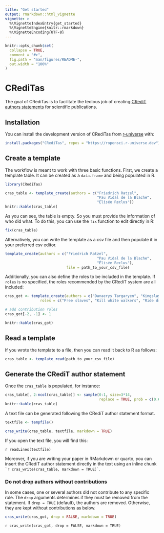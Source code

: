---
title: "Get started"
output: rmarkdown::html_vignette
vignette: >
  %\VignetteIndexEntry{get_started}
  %\VignetteEngine{knitr::rmarkdown}
  %\VignetteEncoding{UTF-8}
---
```{r, include = FALSE}
knitr::opts_chunk$set(
  collapse = TRUE,
  comment = "#>",
  fig.path = "man/figures/README-",
  out.width = "100%"
)
```

# CRediTas

The goal of CRediTas is to facilitate the tedious job of creating [CRediT authors statements](https://credit.niso.org/) for scientific publications.

## Installation

You can install the development version of CRediTas from [r-universe](https://r-universe.dev) with:

``` r
install.packages("CRediTas", repos = "https://ropensci.r-universe.dev")
```

## Create a template

The workflow is meant to work with three basic functions. First, we create a template table. It can be created as a `data.frame` and being populated in R. 

```{r create_template}
library(CRediTas)

cras_table <- template_create(authors = c("Friedrich Ratzel", 
                                          "Pau Vidal de la Blache", 
                                          "Élisée Reclus"))
knitr::kable(cras_table)

```

As you can see, the table is empty. So you must provide the information of who did what. To do this, you can use the `fix` function to edit directly in R:

```{r fix, eval=FALSE}

fix(cras_table)

```

Alternatively, you can write the template as a csv file and then populate it in your preferred csv editor.

```{r write_csv, eval=FALSE}

template_create(authors = c("Friedrich Ratzel", 
                                          "Pau Vidal de la Blache", 
                                          "Élisée Reclus"),
                            file = path_to_your_csv_file)

```

Additionally, you can also define the roles to be included in the template. If `roles` is no specified, the roles recommended by the CRediT system are all included:

```{r define_roles}

cras_got <- template_create(authors = c("Danaerys Targaryen", "Kingslayer", "John Snow"),
                roles = c("Free slaves", "Kill white walkers", "Ride dragons"))

# add contribution roles
cras_got[-2, -1] <- 1

knitr::kable(cras_got)

```

## Read a template

If you wrote the template to a file, then you can read it back to R as follows:

```{r template_read, eval=FALSE}

cras_table <- template_read(path_to_your_csv_file)

```

## Generate the CRediT author statement

Once the `cras_table` is populated, for instance:

```{r populate_random, echo=FALSE}

cras_table[, 2:ncol(cras_table)] <- sample(0:1, size=3*14, 
                                           replace = TRUE, prob = c(0.6, 0.4))
knitr::kable(cras_table)

```

A text file can be generated following the CRediT author statement format.

```{r}

textfile <- tempfile()

cras_write(cras_table, textfile, markdown = TRUE)

```

If you open the text file, you will find this:

`r readLines(textfile)`

Moreover, if you are writing your paper in RMarkdown or quarto, you can insert the CRediT author statement directly in the text using an inline chunk `` `r
cras_write(cras_table, markdown = TRUE)` ``. 

### Do not drop authors without contributions

In some cases, one or several authors did not contribute to any specific role. The `drop` arguments determines if they must be removed from the statement. If `drop = TRUE` (default), the authors are removed. Otherwise, they are kept without contributions as below.

```{r, eval = FALSE}

cras_write(cras_got, drop = FALSE, markdown = TRUE)

```
`r cras_write(cras_got, drop = FALSE, markdown = TRUE)`


